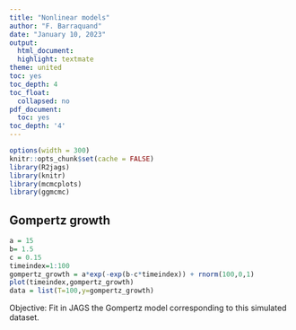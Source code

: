 ```yaml
---
title: "Nonlinear models"
author: "F. Barraquand"
date: "January 10, 2023"
output:
  html_document:
  highlight: textmate
theme: united
toc: yes
toc_depth: 4
toc_float:
  collapsed: no
pdf_document:
  toc: yes
toc_depth: '4'
---
```

  
```r
options(width = 300)
knitr::opts_chunk$set(cache = FALSE) 
library(R2jags)
library(knitr)
library(mcmcplots)
library(ggmcmc)

```

## Gompertz growth

```r
a = 15
b= 1.5
c = 0.15
timeindex=1:100
gompertz_growth = a*exp(-exp(b-c*timeindex)) + rnorm(100,0,1)
plot(timeindex,gompertz_growth)
data = list(T=100,y=gompertz_growth)
```

Objective: Fit in JAGS the Gompertz model corresponding to this simulated dataset. 

```r

```

